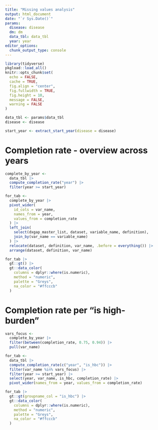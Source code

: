 ```yaml
---
title: "Missing values analysis"
output: html_document
date: "`r Sys.Date()`"
params:
  disease: disease
  dm: dm
  data_tbl: data_tbl
  year: year
editor_options: 
  chunk_output_type: console
---
```


```r
library(tidyverse)
pkgload::load_all()
knitr::opts_chunk$set(
  echo = FALSE, 
  cache = TRUE, 
  fig.align = "center", 
  fig.fullwidth = TRUE,
  fig.height = 10,
  message = FALSE, 
  warning = FALSE
)
```

```r
data_tbl <- params$data_tbl
disease <- disease
```

```r
start_year <- extract_start_year(disease = disease)
```

# Completion rate - overview across years

```r
complete_by_year <- 
  data_tbl |> 
  compute_completion_rate("year") |> 
  filter(year >= start_year)
```

```r
for_tab <- 
  complete_by_year |> 
  pivot_wider(
    id_cols = var_name,
    names_from = year, 
    values_from = completion_rate
  ) |> 
  left_join(
    select(dxgap_master_list, dataset, variable_name, definition), 
    join_by(var_name == variable_name)
  ) |> 
  relocate(dataset, definition, var_name, .before = everything()) |> 
  arrange(dataset, definition, var_name)
```

```r
for_tab |> 
  gt::gt() |> 
  gt::data_color(
    columns = dplyr::where(is.numeric),
    method = "numeric",
    palette = "Greys",
    na_color = "#ffcccb"
  ) 
```


# Completion rate per "is high-burden"

```r
vars_focus <- 
  complete_by_year |> 
  filter(between(completion_rate, 0.75, 0.94)) |> 
  pull(var_name)

for_tab <- 
  data_tbl |> 
  compute_completion_rate(c("year", "is_hbc")) |> 
  filter(var_name %in% vars_focus) |> 
  filter(year >= start_year) |>
  select(year, var_name, is_hbc, completion_rate) |> 
  pivot_wider(names_from = year, values_from = completion_rate)
```

```r
for_tab |> 
  gt::gt(groupname_col = "is_hbc") |> 
  gt::data_color(
    columns = dplyr::where(is.numeric),
    method = "numeric",
    palette = "Greys",
    na_color = "#ffcccb"
  ) 
```

